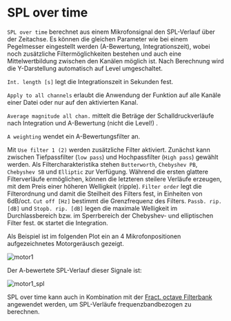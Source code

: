 # SPL over time

``SPL over time`` berechnet aus einem Mikrofonsignal den SPL-Verlauf über der Zeitachse. Es können die gleichen Parameter wie bei einem Pegelmesser eingestellt werden (A-Bewertung, Integrationszeit), wobei noch zusätzliche Filtermöglichkeiten bestehen und auch eine Mittelwertbildung zwischen den Kanälen möglich ist. Nach Berechnung wird die Y-Darstellung automatisch auf Level umgeschaltet.

``Int. length [s]`` legt die Integrationszeit in Sekunden fest.

``Apply to all channels`` erlaubt die Anwendung der Funktion auf alle Kanäle einer Datei oder nur auf den aktivierten Kanal.

``Average magnitude all chan.`` mittelt die Beträge der Schalldruckverläufe nach Integration und A-Bewertung (nicht die Level!) .

``A weighting`` wendet ein A-Bewertungsfilter an.

Mit ``Use filter 1 (2)`` werden zusätzliche Filter aktiviert. Zunächst kann zwischen Tiefpassfilter (``low pass``) und Hochpassfilter (``High pass``) gewählt werden. Als Filtercharakteristika stehen ``Butterworth``, ``Chebyshev PB``, ``Chebyshev SB`` und ``Elliptic`` zur Verfügung. Während die ersten glattere Filterverläufe ermöglichen, können die letzteren steilere Verläufe erzeugen, mit dem Preis einer höheren Welligkeit (ripple). ``Filter order`` legt die Filterordnung und damit die Steilheit des Filters fest, in Einheiten von 6dB/oct.  ``Cut off [Hz]`` bestimmt die Grenzfrequenz des Filters. ``Passb. rip. [dB]`` und ``Stopb. rip. [dB]`` legen die maximale Welligkeit im Durchlassbereich bzw. im Sperrbereich der Chebyshev- und elliptischen Filter fest. ``OK`` startet die Integration.

Als Beispiel ist im folgenden Plot ein an 4 Mikrofonpositionen aufgezeichnetes Motorgeräusch gezeigt.

![motor1](/motor1.png)

Der A-bewertete SPL-Verlauf dieser Signale ist:

![motor1_spl](/motor1_spl.png)

SPL over time kann auch in Kombination mit der [Fract. octave Filterbank](/de/help/edit/frac-oct-filtering) angewendet werden, um SPL-Verläufe frequenzbandbezogen zu berechnen.
